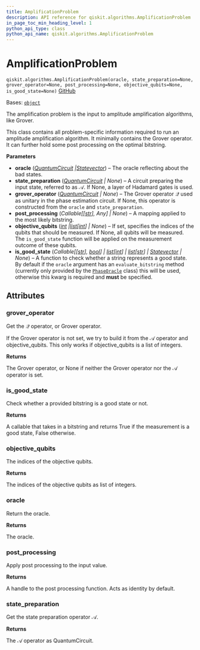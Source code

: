 ```yaml
---
title: AmplificationProblem
description: API reference for qiskit.algorithms.AmplificationProblem
in_page_toc_min_heading_level: 1
python_api_type: class
python_api_name: qiskit.algorithms.AmplificationProblem
---
```


# AmplificationProblem

<span id="qiskit.algorithms.AmplificationProblem" />

`qiskit.algorithms.AmplificationProblem(oracle, state_preparation=None, grover_operator=None, post_processing=None, objective_qubits=None, is_good_state=None)` [GitHub](https://github.com/qiskit/qiskit/tree/stable/0.45/qiskit/algorithms/amplitude_amplifiers/amplification_problem.py "view source code")

Bases: [`object`](https://docs.python.org/3/library/functions.html#object "(in Python v3.12)")

The amplification problem is the input to amplitude amplification algorithms, like Grover.

This class contains all problem-specific information required to run an amplitude amplification algorithm. It minimally contains the Grover operator. It can further hold some post processing on the optimal bitstring.

**Parameters**

*   **oracle** ([*QuantumCircuit*](qiskit.circuit.QuantumCircuit "qiskit.circuit.QuantumCircuit")  *|*[*Statevector*](qiskit.quantum_info.Statevector "qiskit.quantum_info.Statevector")) – The oracle reflecting about the bad states.
*   **state\_preparation** ([*QuantumCircuit*](qiskit.circuit.QuantumCircuit "qiskit.circuit.QuantumCircuit") *| None*) – A circuit preparing the input state, referred to as $\mathcal{A}$. If None, a layer of Hadamard gates is used.
*   **grover\_operator** ([*QuantumCircuit*](qiskit.circuit.QuantumCircuit "qiskit.circuit.QuantumCircuit") *| None*) – The Grover operator $\mathcal{Q}$ used as unitary in the phase estimation circuit. If None, this operator is constructed from the `oracle` and `state_preparation`.
*   **post\_processing** (*Callable\[\[*[*str*](https://docs.python.org/3/library/stdtypes.html#str "(in Python v3.12)")*], Any] | None*) – A mapping applied to the most likely bitstring.
*   **objective\_qubits** ([*int*](https://docs.python.org/3/library/functions.html#int "(in Python v3.12)")  *|*[*list*](https://docs.python.org/3/library/stdtypes.html#list "(in Python v3.12)")*\[*[*int*](https://docs.python.org/3/library/functions.html#int "(in Python v3.12)")*] | None*) – If set, specifies the indices of the qubits that should be measured. If None, all qubits will be measured. The `is_good_state` function will be applied on the measurement outcome of these qubits.
*   **is\_good\_state** (*Callable\[\[*[*str*](https://docs.python.org/3/library/stdtypes.html#str "(in Python v3.12)")*],* [*bool*](https://docs.python.org/3/library/functions.html#bool "(in Python v3.12)")*] |* [*list*](https://docs.python.org/3/library/stdtypes.html#list "(in Python v3.12)")*\[*[*int*](https://docs.python.org/3/library/functions.html#int "(in Python v3.12)")*] |* [*list*](https://docs.python.org/3/library/stdtypes.html#list "(in Python v3.12)")*\[*[*str*](https://docs.python.org/3/library/stdtypes.html#str "(in Python v3.12)")*] |* [*Statevector*](qiskit.quantum_info.Statevector "qiskit.quantum_info.Statevector") *| None*) – A function to check whether a string represents a good state. By default if the `oracle` argument has an `evaluate_bitstring` method (currently only provided by the [`PhaseOracle`](qiskit.circuit.library.PhaseOracle "qiskit.circuit.library.PhaseOracle") class) this will be used, otherwise this kwarg is required and **must** be specified.

## Attributes

<span id="qiskit.algorithms.AmplificationProblem.grover_operator" />

### grover\_operator

Get the $\mathcal{Q}$ operator, or Grover operator.

If the Grover operator is not set, we try to build it from the $\mathcal{A}$ operator and objective\_qubits. This only works if objective\_qubits is a list of integers.

**Returns**

The Grover operator, or None if neither the Grover operator nor the $\mathcal{A}$ operator is set.

<span id="qiskit.algorithms.AmplificationProblem.is_good_state" />

### is\_good\_state

Check whether a provided bitstring is a good state or not.

**Returns**

A callable that takes in a bitstring and returns True if the measurement is a good state, False otherwise.

<span id="qiskit.algorithms.AmplificationProblem.objective_qubits" />

### objective\_qubits

The indices of the objective qubits.

**Returns**

The indices of the objective qubits as list of integers.

<span id="qiskit.algorithms.AmplificationProblem.oracle" />

### oracle

Return the oracle.

**Returns**

The oracle.

<span id="qiskit.algorithms.AmplificationProblem.post_processing" />

### post\_processing

Apply post processing to the input value.

**Returns**

A handle to the post processing function. Acts as identity by default.

<span id="qiskit.algorithms.AmplificationProblem.state_preparation" />

### state\_preparation

Get the state preparation operator $\mathcal{A}$.

**Returns**

The $\mathcal{A}$ operator as QuantumCircuit.

